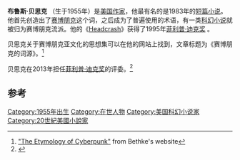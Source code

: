 {{Multiple issues|
{{Copy edit|time=2020-07-09T02:14:14+00:00}}
{{Expand language|1=en|time=2020-07-09T02:14:14+00:00}}
{{Rough translation|time=2020-07-09T02:14:14+00:00}}
}}
{{Infobox writer
|name=布鲁斯·贝思克<br/>Bruce Bethke
|genre=[[科學幻想|科幻小说]]
|image=Bruce Bethke.jpg
|language=English
|occupation=作家
|deathplace=|deathdate=<!-- {{Death date and age|YYYY|MM|DD|YYYY|MM|DD}} -->
|birthplace=[[United_States|美国]]
|birthdate={{Birth year and age|1955}}
|pseudonym=The Original Cyberpunk
|caption=Bruce Bethke, science fiction author, in 2001
|imagesize=|website=<!-- {{URL|example.org}} -->
}} '''布鲁斯·贝思克''' （生于1955年）是[[美国文学|美国作家]]，他最有名的是1983年的[[短篇小说|短篇小说]]{{tsl|en|Cyberpunk (novel)|赛博朋克 (小说)|赛博朋克}}。他首先创造出了[[赛博朋克|赛博朋克]]这个词，之后成为了普遍使用的术语，有一类[[科學幻想|科幻小说]]就被归为赛博朋克流派。他的《[[Headcrash|Headcrash]]》获得了1995年[[菲利普·K·迪克纪念奖|菲利普·迪克奖]] 。 

贝思克关于赛博朋克亚文化的思想集可以在他的网站上找到，文章标题为《赛博朋克的词源》。<ref>[http://www.textfiles.com/russian/cyberlib.narod.ru/lib/critica/bet_c0.html "The Etymology of Cyberpunk"] {{Webarchive|url=https://web.archive.org/web/20130716211015/http://www.brucebethke.com/articles/re_cp.html|date=2013-07-16}} from Bethke's website</ref> 

贝思克在2013年担任[[菲利普·K·迪克纪念奖|菲利普·迪克奖]]的评委。<ref>{{Cite web|title=SFADB Bruce Bethke|url=http://www.sfadb.com/Bruce_Bethke|accessdate=27 November 2015|work=Science Fiction Awards Database|publisher=SFADB|archive-date=2020-10-20|archive-url=https://web.archive.org/web/20201020233431/http://sfadb.com/Bruce_Bethke|dead-url=no}}</ref> 
==参考==
{{reflist}}
[[Category:1955年出生|Category:1955年出生]]
[[Category:在世人物|Category:在世人物]]
[[Category:美国科幻小说家|Category:美国科幻小说家]]
[[Category:20世紀美國小說家|Category:20世紀美國小說家]]
